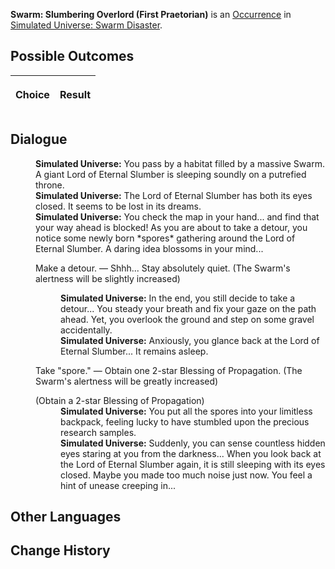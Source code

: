 {{Simulated Universe Event Infobox
|title         = Swarm: Slumbering Overlord (First Praetorian)
|image         = Random Event 4.png
|type          =
|domains_su    = 
|domains_ext   = 
|domains_swarm = Swarm
|domains_gng   = 
|requirements  =
|prev          = {{tx}}
|next          = {{tx}}
|indexRewards  =
|characters    = 
}}
'''Swarm: Slumbering Overlord (First Praetorian)''' is an [[Simulated Universe/Occurrence|Occurrence]] in [[Simulated Universe: Swarm Disaster]].

==Possible Outcomes==
{| class="article-table"
!Choice
!Result

|}

<!--
==Gameplay Notes==

-->
==Dialogue==
{{Dialogue Start}}
:'''Simulated Universe:''' You pass by a habitat filled by a massive Swarm. A giant Lord of Eternal Slumber is sleeping soundly on a putrefied throne.
:'''Simulated Universe:''' The Lord of Eternal Slumber has both its eyes closed. It seems to be lost in its dreams.
:'''Simulated Universe:''' You check the map in your hand... and find that your way ahead is blocked! As you are about to take a detour, you notice some newly born *spores* gathering around the Lord of Eternal Slumber. A daring idea blossoms in your mind...
:{{DIcon|Star}} Make a detour. &mdash; Shhh... Stay absolutely quiet. (The Swarm's alertness will be slightly increased)
::'''Simulated Universe:''' In the end, you still decide to take a detour... You steady your breath and fix your gaze on the path ahead. Yet, you overlook the ground and step on some gravel accidentally.
::'''Simulated Universe:''' Anxiously, you glance back at the Lord of Eternal Slumber... It remains asleep.
:{{DIcon|Star}} Take "spore." &mdash; Obtain one 2-star Blessing of Propagation. (The Swarm's alertness will be greatly increased)
:;(Obtain a 2-star Blessing of Propagation)
::'''Simulated Universe:''' You put all the spores into your limitless backpack, feeling lucky to have stumbled upon the precious research samples.
::'''Simulated Universe:''' Suddenly, you can sense countless hidden eyes staring at you from the darkness... When you look back at the Lord of Eternal Slumber again, it is still sleeping with its eyes closed. Maybe you made too much noise just now. You feel a hint of unease creeping in...
{{Dialogue End}}

==Other Languages==
{{Other Languages
|en   = Swarm: Slumbering Overlord (First Praetorian)
|zhs  = 虫潮•沉睡领主（一级卫戍）
|zht  = 蟲潮•沉睡領主（一級衛戍）
|ja   = {{Rubi|虫|むし}}の{{Rubi|潮|しお}}・{{Rubi|深眠|しんみん}}の{{Rubi|領主|りょうしゅ}}（{{Rubi|一級守備|いっきゅうしゅび}}）
|ko   = 곤충 파도•깊이 잠든 영주(1급 경비)
|es   = Enjambre: Cacique dormido (primer pretoriano)
|fr   = Le seigneur assoupi de l'Essaim (premier prétorien)
|ru   = Жужжание: Повелитель сна (гарнизон ур. 1)
|th   = คลื่นแมลง: ท่านผู้หลับใหล (กองกำลังระดับ 1)
|vi   = Côn Trùng - Lãnh Chúa Ngủ Say (Cảnh Vệ Cấp 1)
|de   = Der Schwarm: Schlafender Herrscher (Garnisonsstufe 1)
|id   = Swarm: Raja yang Tertidur (Garnisun Tingkat 1)
|pt   = Enxame: Soberano Adormecido (Primeiro Pretoriano)
}}

==Change History==
{{Change History|1.3}}
